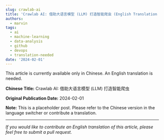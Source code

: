 ```yaml
---
slug: crawlab-ai
title: 'Crawlab AI: 借助大语言模型 (LLM) 打造智能爬虫 (English Translation Needed)'
authors:
  - marvin
tags:
  - ai
  - machine-learning
  - data-analysis
  - github
  - devops
  - translation-needed
date: '2024-02-01'
---
```

This article is currently available only in Chinese. An English translation is needed.

**Chinese Title:** Crawlab AI: 借助大语言模型 (LLM) 打造智能爬虫

**Original Publication Date:** 2024-02-01

**Note:** This is a placeholder post. Please refer to the Chinese version in the language switcher or contribute a translation.

---

*If you would like to contribute an English translation of this article, please feel free to submit a pull request.*
